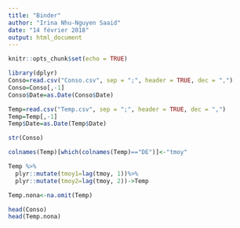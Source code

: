 ```yaml
---
title: "Binder"
author: "Irina Nhu-Nguyen Saaid"
date: "14 février 2018"
output: html_document
---
```


```r
knitr::opts_chunk$set(echo = TRUE)
```




```r
library(dplyr)
Conso=read.csv("Conso.csv", sep = ";", header = TRUE, dec = ",")
Conso=Conso[,-1]
Conso$Date=as.Date(Conso$Date)

Temp=read.csv("Temp.csv", sep = ";", header = TRUE, dec = ",")
Temp=Temp[,-1]
Temp$Date=as.Date(Temp$Date)

str(Conso)

colnames(Temp)[which(colnames(Temp)=="DE")]<-"tmoy"

Temp %>%
  plyr::mutate(tmoy1=lag(tmoy, 1))%>%
  plyr::mutate(tmoy2=lag(tmoy, 2))->Temp

Temp.nona<-na.omit(Temp)

head(Conso)
head(Temp.nona)
```



